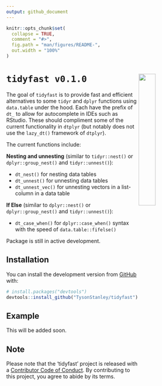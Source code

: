 ```yaml
---
output: github_document
---
```


<!-- README.md is generated from README.Rmd. Please edit that file -->

```r
knitr::opts_chunk$set(
  collapse = TRUE,
  comment = "#>",
  fig.path = "man/figures/README-",
  out.width = "100%"
)
```

# `tidyfast v0.1.0` <img src=".graphics/tidyfast_hex.png" align="right" width="30%" height="30%" />

<!-- badges: start -->
<!-- badges: end -->

The goal of `tidyfast` is to provide fast and efficient alternatives to some `tidyr` and `dplyr` functions using `data.table` under the hood. Each have the prefix of `dt_` to allow for autocomplete in IDEs such as RStudio. These should compliment some of the current functionality in `dtplyr` (but notably does not use the `lazy_dt()` framework of `dtplyr`).

The current functions include:

**Nesting and unnesting** (similar to `tidyr::nest()` or `dplyr::group_nest()` and `tidyr::unnest()`):

- `dt_nest()` for nesting data tables
- `dt_unnest()` for unnesting data tables
- `dt_unnest_vec()` for unnesting vectors in a list-column in a data table

**If Else** (similar to `dplyr::nest()` or `dplyr::group_nest()` and `tidyr::unnest()`):

- `dt_case_when()` for `dplyr::case_when()` syntax with the speed of `data.table::fifelse()`


Package is still in active development.

## Installation

You can install the development version from [GitHub](https://github.com/) with:

``` r
# install.packages("devtools")
devtools::install_github("TysonStanley/tidyfast")
```
## Example

This will be added soon.



## Note

Please note that the 'tidyfast' project is released with a [Contributor Code of Conduct](.github/CODE_OF_CONDUCT.md). By contributing to this project, you agree to abide by its terms.
